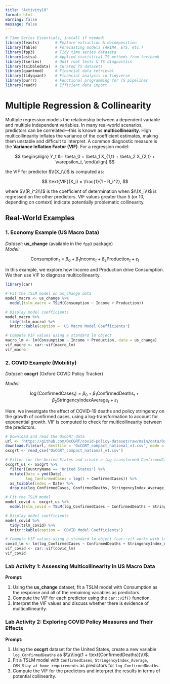 ```yaml
---
title: "Activity10"
format: html
warning: false
message: false
---
```


```r
# Time Series Essentials, install if needed!
library(feasts)       # Feature extraction & decomposition
library(fable)        # Forecasting models (ARIMA, ETS, etc.)
library(fpp3)         # Tidy time series dataseta
library(astsa)        # Applied statistical TS methods from textbook
library(tseries)      # Unit root tests & TS diagnostics
library(tsibbledata)  # Curated TS datasets
library(quantmod)     # Financial data retrieval
library(tidyquant)    # Financial analysis in tidyverse
library(purrr)        # Functional programming for TS pipelines
library(readr)        # Efficient data import
```


# Multiple Regression & Collinearity

Multiple regression models the relationship between a dependent variable and multiple independent variables. In many real‐world scenarios, predictors can be correlated—this is known as **multicollinearity**. High multicollinearity inflates the variance of the coefficient estimates, making them unstable and difficult to interpret. A common diagnostic measure is the **Variance Inflation Factor (VIF)**. For a regression model:

$$
\begin{align}
Y_t &= \beta_0 + \beta_1 X_{1,t} + \beta_2 X_{2,t} + \varepsilon_t,
\end{align}
$$

the VIF for predictor $\\(X_i\\)$ is computed as:

$$
\text{VIF}(X_i) = \frac{1}{1 - R_i^2},
$$

where $\\(R_i^2\\)$ is the coefficient of determination when $\\(X_i\\)$ is regressed on the other predictors. VIF values greater than 5 (or 10, depending on context) indicate potentially problematic collinearity.


## Real-World Examples

### 1. Economy Example (US Macro Data)

*Dataset:* **us_change** (available in the `fpp3` package)  
*Model:*  

$$
\text{Consumption}_t = \beta_0 + \beta_1 \text{Income}_t + \beta_2 \text{Production}_t + \varepsilon_t
$$

In this example, we explore how Income and Production drive Consumption. We then use VIF to diagnose multicollinearity.

```r
library(car)

# Fit the TSLM model on us_change data
model_macro <- us_change %>%
  model(tslm_macro = TSLM(Consumption ~ Income + Production))

# Display model coefficients
model_macro %>%
  tidy(tslm_macro) %>%
  knitr::kable(caption = 'US Macro Model Coefficients')

# Compute VIF values using a standard lm object
macro_lm <- lm(Consumption ~ Income + Production, data = us_change)
vif_macro <- car::vif(macro_lm)
vif_macro
```

### 2. COVID Example (Mobility)

*Dataset:* **oxcgrt** (Oxford COVID Policy Tracker)  

*Model:*  

$$
\log(\text{ConfirmedCases}_t) = \beta_0 + \beta_1 \text{ConfirmedDeaths}_t + \beta_2 \text{StringencyIndexAverage}_t + \varepsilon_t
$$

Here, we investigate the effect of COVID-19 deaths and policy stringency on the growth of confirmed cases, using a log-transformation to account for exponential growth. VIF is computed to check for multicollinearity between the predictors.

```r
# Download and read the OxCGRT data
url <- 'https://github.com/OxCGRT/covid-policy-dataset/raw/main/data/OxCGRT_compact_national_v1.csv'
download.file(url, destfile = 'OxCGRT_compact_national_v1.csv', mode = 'wb')
oxcgrt <- read_csv('OxCGRT_compact_national_v1.csv')

# Filter for the United States and create a log-transformed ConfirmedCases variable
oxcgrt_us <- oxcgrt %>% 
  filter(CountryName == 'United States') %>% 
  mutate(Date = ymd(Date),
         log_ConfirmedCases = log(1 + ConfirmedCases)) %>% 
  as_tsibble(index = Date) %>% 
  drop_na(log_ConfirmedCases, ConfirmedDeaths, StringencyIndex_Average)

# Fit the TSLM model
model_covid <- oxcgrt_us %>%
  model(tslm_covid = TSLM(log_ConfirmedCases ~ ConfirmedDeaths + StringencyIndex_Average))

# Display model coefficients
model_covid %>% 
  tidy(tslm_covid) %>%
  knitr::kable(caption = 'COVID Model Coefficients')

# Compute VIF values using a standard lm object (car::vif works with lm)
covid_lm <- lm(log_ConfirmedCases ~ ConfirmedDeaths + StringencyIndex_Average, data = as_tibble(oxcgrt_us))
vif_covid <- car::vif(covid_lm)
vif_covid
```


### Lab Activity 1: Assessing Multicollinearity in US Macro Data

**Prompt:**  

1. Using the **us_change** dataset, fit a TSLM model with Consumption as the response and all of the remaining variables as predictors.  
2. Compute the VIF for each predictor using the `car::vif()` function.  
3. Interpret the VIF values and discuss whether there is evidence of multicollinearity.

<!--

**Solution:**

```r
# Fit the TSLM model on us_change data
model_macro_lab <- us_change %>%
  model(tslm_macro_lab = TSLM(Consumption ~ .))

# Convert to an lm object for VIF computation
macro_lm_lab <- lm(Consumption ~ ., data = us_change)
vif_macro_lab <- car::vif(macro_lm_lab)
vif_macro_lab
```

-->

### Lab Activity 2: Exploring COVID Policy Measures and Their Effects

**Prompt:**  

1. Using the **oxcgrt** dataset for the United States, create a new variable `log_ConfirmedDeaths` as $\\(\\log(1 + \text{ConfirmedDeaths})\\)$.  
2. Fit a TSLM model with `ConfirmedCases`, `StringencyIndex_Average`, `C6M_Stay at home requirements` as predictors for `log_ConfirmedDeaths`.  
3. Compute the VIF for the predictors and interpret the results in terms of potential collinearity.


<!--

**Solution:**

```r
# Filter and transform the data
oxcgrt_lab <- oxcgrt %>% 
  filter(CountryName == 'United States') %>% 
  mutate(Date = ymd(Date),
         log_ConfirmedDeaths = log(1 + ConfirmedDeaths)) %>% 
  as_tsibble(index = Date) %>% 
  drop_na(ConfirmedCases, log_ConfirmedDeaths, StringencyIndex_Average)

# Fit the TSLM model
model_covid_lab <- oxcgrt_lab %>%
  model(tslm_covid_lab = TSLM(log_ConfirmedDeaths ~ ConfirmedCases + StringencyIndex_Average + `C6M_Stay at home requirements`))

# Convert to an lm object for VIF computation
covid_lm_lab <- lm(log_ConfirmedDeaths ~ ConfirmedCases + StringencyIndex_Average + `C6M_Stay at home requirements`, data = as_tibble(oxcgrt_lab))
vif_covid_lab <- car::vif(covid_lm_lab)
vif_covid_lab
```

-->

